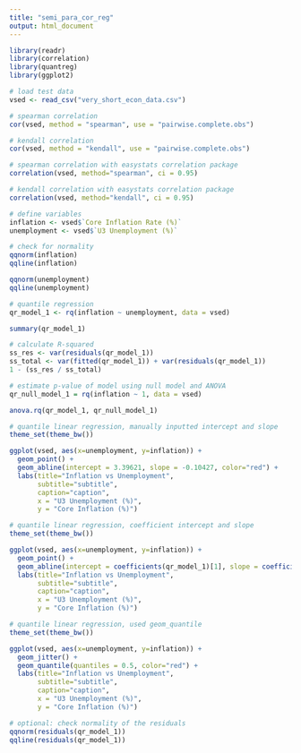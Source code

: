---
title: "semi_para_cor_reg"
output: html_document
---


```{r}
library(readr)
library(correlation)
library(quantreg)
library(ggplot2)
```

```{r}
# load test data
vsed <- read_csv("very_short_econ_data.csv")
```

```{r}
# spearman correlation
cor(vsed, method = "spearman", use = "pairwise.complete.obs")
```

```{r}
# kendall correlation
cor(vsed, method = "kendall", use = "pairwise.complete.obs")
```

```{r}
# spearman correlation with easystats correlation package
correlation(vsed, method="spearman", ci = 0.95)
```

```{r}
# kendall correlation with easystats correlation package
correlation(vsed, method="kendall", ci = 0.95)
```

```{r}
# define variables
inflation <- vsed$`Core Inflation Rate (%)`
unemployment <- vsed$`U3 Unemployment (%)`
```

```{r}
# check for normality
qqnorm(inflation)
qqline(inflation)

qqnorm(unemployment)
qqline(unemployment)
```

```{r}
# quantile regression
qr_model_1 <- rq(inflation ~ unemployment, data = vsed)
```

```{r}
summary(qr_model_1)
```

```{r}
# calculate R-squared
ss_res <- var(residuals(qr_model_1))
ss_total <- var(fitted(qr_model_1)) + var(residuals(qr_model_1))
1 - (ss_res / ss_total)
```

```{r}
# estimate p-value of model using null model and ANOVA
qr_null_model_1 = rq(inflation ~ 1, data = vsed)

anova.rq(qr_model_1, qr_null_model_1)
```

```{r}
# quantile linear regression, manually inputted intercept and slope
theme_set(theme_bw())

ggplot(vsed, aes(x=unemployment, y=inflation)) +
  geom_point() +
  geom_abline(intercept = 3.39621, slope = -0.10427, color="red") +
  labs(title="Inflation vs Unemployment", 
       subtitle="subtitle", 
       caption="caption", 
       x = "U3 Unemployment (%)",
       y = "Core Inflation (%)")
```

```{r}
# quantile linear regression, coefficient intercept and slope
theme_set(theme_bw())

ggplot(vsed, aes(x=unemployment, y=inflation)) +
  geom_point() +
  geom_abline(intercept = coefficients(qr_model_1)[1], slope = coefficients(qr_model_1)[2], color="red") +
  labs(title="Inflation vs Unemployment", 
       subtitle="subtitle", 
       caption="caption", 
       x = "U3 Unemployment (%)",
       y = "Core Inflation (%)")
```

```{r}
# quantile linear regression, used geom_quantile
theme_set(theme_bw())

ggplot(vsed, aes(x=unemployment, y=inflation)) +
  geom_jitter() +
  geom_quantile(quantiles = 0.5, color="red") +
  labs(title="Inflation vs Unemployment", 
       subtitle="subtitle", 
       caption="caption", 
       x = "U3 Unemployment (%)",
       y = "Core Inflation (%)")
```

```{r}
# optional: check normality of the residuals
qqnorm(residuals(qr_model_1))
qqline(residuals(qr_model_1))
```

